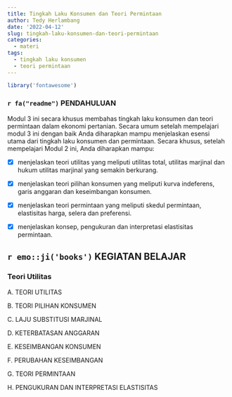 ```yaml
---
title: Tingkah Laku Konsumen dan Teori Permintaan
author: Tedy Herlambang
date: '2022-04-12'
slug: tingkah-laku-konsumen-dan-teori-permintaan
categories:
  - materi
tags:
  - tingkah laku konsumen
  - teori permintaan
---
```



```r
library('fontawesome')
```

### `r fa("readme")` PENDAHULUAN

Modul 3 ini secara khusus membahas tingkah laku konsumen dan teori permintaan dalam ekonomi pertanian. Secara umum setelah mempelajari modul 3 ini dengan baik Anda diharapkan mampu menjelaskan esensi utama dari tingkah laku konsumen dan permintaan. Secara khusus, setelah mempelajari Modul 2 ini, Anda diharapkan mampu:

- [x] menjelaskan teori utilitas yang meliputi utilitas total, utilitas marjinal dan hukum utilitas marjinal yang semakin berkurang. 

- [x] menjelaskan teori pilihan konsumen yang meliputi kurva indeferens, garis anggaran dan keseimbangan konsumen.

- [x] menjelaskan teori permintaan yang meliputi skedul permintaan, elastisitas harga, selera dan preferensi.

- [x] menjelaskan konsep, pengukuran dan interpretasi elastisitas permintaan.



## `r emo::ji('books')` KEGIATAN BELAJAR

### Teori Utilitas

A. TEORI UTILITAS

B. TEORI PILIHAN KONSUMEN

C. LAJU SUBSTITUSI MARJINAL

D. KETERBATASAN ANGGARAN

E. KESEIMBANGAN KONSUMEN

F. PERUBAHAN KESEIMBANGAN

G. TEORI PERMINTAAN

H. PENGUKURAN DAN INTERPRETASI ELASTISITAS





<!-- AddToAny BEGIN -->
<div class="a2a_kit a2a_kit_size_16 a2a_default_style"; data-a2a-url="https://bangtedy.github.io/etan" data-a2a-title="Tingkah Laku Konsumen dan Teori Permintaan">
<a class="a2a_button_whatsapp"></a>
<a class="a2a_button_telegram"></a>
<a class="a2a_button_facebook"></a>
<a class="a2a_button_twitter"></a>
</div>
<script async src="https://static.addtoany.com/menu/page.js"></script>
<!-- AddToAny END -->
